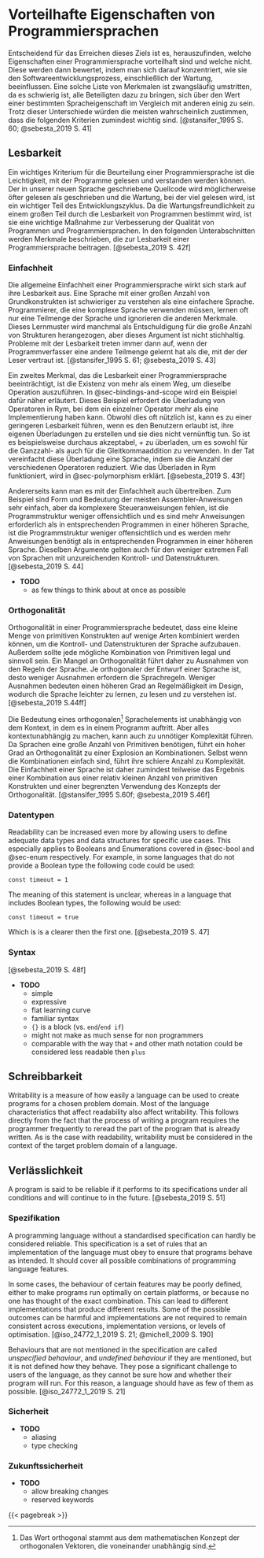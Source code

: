 <!-- # Advantageous Characteristics of Programming Languages -->
# Vorteilhafte Eigenschaften von Programmiersprachen

<!-- # Positive/Advantageous/Desirable Characteristics/Properties of Programming Languages
# Desirable Characteristics of Programming Languages
# Influences on Language Design
# Eveluation Criteria -->

<!--
Crucial to achieving this goal is to find out which characteristics of a programming language are advantageous and which ones are not.
They will then be evaluated, by focusing on how they impact the software development process, including maintenance.
Such a list of characteristics is necessarily controversial,
as it is difficult to get everyone to agree on the value of some given language property relative to others.
In spite of these differences, most would probably agree that the following criteria are at least important.
-->
Entscheidend für das Erreichen dieses Ziels ist es, herauszufinden, welche Eigenschaften einer Programmiersprache vorteilhaft sind und welche nicht.
Diese werden dann bewertet, indem man sich darauf konzentriert, wie sie den Softwareentwicklungsprozess, einschließlich der Wartung, beeinflussen.
Eine solche Liste von Merkmalen ist zwangsläufig umstritten,
da es schwierig ist, alle Beteiligten dazu zu bringen, sich über den Wert einer bestimmten Spracheigenschaft im Vergleich mit anderen einig zu sein.
Trotz dieser Unterschiede würden die meisten wahrscheinlich zustimmen, dass die folgenden Kriterien zumindest wichtig sind.
[@stansifer_1995 S. 60; @sebesta_2019 S. 41]

<!-- ## Readability -->
## Lesbarkeit

<!--
One key criteria for judging a programming language is the ease with which programs can be read and understood.
Source code written in our new language will possibly be read more often then written
and maintenance, where a lot of reading happens, is as a major part of the developement cycle.
Because ease of maintenance is determined in large part by the
readability of programs, readability is an important measure to improve the
quality of programs and programming languages.
-- Readability should be considered in the context of the problem domain. --
__TODO CONTEXT OF RYM__
The following subsections describe characteristics that contribute to the
readability of a programming language.
-->
Ein wichtiges Kriterium für die Beurteilung einer Programmiersprache ist die Leichtigkeit, mit der Programme gelesen und verstanden werden können.
Der in unserer neuen Sprache geschriebene Quellcode wird möglicherweise öfter gelesen als geschrieben
und die Wartung, bei der viel gelesen wird, ist ein wichtiger Teil des Entwicklungszyklus.
Da die Wartungsfreundlichkeit zu einem großen Teil durch die Lesbarkeit von Programmen bestimmt wird, ist sie eine wichtige Maßnahme zur Verbesserung der Qualität von Programmen und Programmiersprachen.
In den folgenden Unterabschnitten werden Merkmale beschrieben, die zur Lesbarkeit einer Programmiersprache beitragen.
[@sebesta_2019 S. 42f]

<!-- ### Simplicity -->
### Einfachheit

<!--
The overall simplicity of a programming language strongly affects its readability.
A language with a large number of basic constructs is more difficult to understand than a simpler one.
Programmers who must use a complex language often learn just a subset of the language and ignore its other features.
This learning pattern is sometimes used to excuse the large number of language constructs, but that argument is not valid.
Readability problems occur whenever the program’s author has learned a different subset from that subset with which the reader is familiar.
-->
Die allgemeine Einfachheit einer Programmiersprache wirkt sich stark auf ihre Lesbarkeit aus.
Eine Sprache mit einer großen Anzahl von Grundkonstrukten ist schwieriger zu verstehen als eine einfachere Sprache.
Programmierer, die eine komplexe Sprache verwenden müssen, lernen oft nur eine Teilmenge der Sprache und ignorieren die anderen Merkmale.
Dieses Lernmuster wird manchmal als Entschuldigung für die große Anzahl von Strukturen herangezogen, aber dieses Argument ist nicht stichhaltig.
Probleme mit der Lesbarkeit treten immer dann auf, wenn der Programmverfasser eine andere Teilmenge gelernt hat als die, mit der der Leser vertraut ist.
[@stansifer_1995 S. 61; @sebesta_2019 S. 43]

<!--
A second complicating characteristic of a programming language is, having more than one way to accomplish the same operation.
@sec-bindings-and-scope will discuss one example of this in more detail.
That example will require operator overloading in Rym,
in which a single operator can have more than one meaning.
Although this is often useful, it can lead to reduced readability if users are allowed to create their own overloading and do not do it sensibly.
For example, it is clearly acceptable to overload + to use it for both integer and floating-point addition.
In fact, this overloading simplifies a language by reducing the number of operators. How the overloading in Rym works is explained in @sec-polymorphism.
-->
Ein zweites Merkmal, das die Lesbarkeit einer Programmiersprache beeinträchtigt, ist die Existenz von mehr als einem Weg, um dieselbe Operation auszuführen.
In @sec-bindings-and-scope wird ein Beispiel dafür näher erläutert.
Dieses Beispiel erfordert die Überladung von Operatoren in Rym,
bei dem ein einzelner Operator mehr als eine Implementierung haben kann.
Obwohl dies oft nützlich ist, kann es zu einer geringeren Lesbarkeit führen, wenn es den Benutzern erlaubt ist, ihre eigenen Überladungen zu erstellen und sie dies nicht vernünftig tun.
So ist es beispielsweise durchaus akzeptabel, + zu überladen, um es sowohl für die Ganzzahl- als auch für die Gleitkommaaddition zu verwenden.
In der Tat vereinfacht diese Überladung eine Sprache, indem sie die Anzahl der verschiedenen Operatoren reduziert. Wie das Überladen in Rym funktioniert, wird in @sec-polymorphism erklärt.
[@sebesta_2019 S. 43f]

<!--
On the other hand simplicity can be carried too far as well.
For example, the form and meaning of most assembly language statements are very simple but because they lack more complex control statements,
the program structure is less obvious and more of them are required than in equivalent programs in a high-level language.
These same arguments apply to the less extreme case of languages with inadequate control and data-structuring constructs.
-->
Andererseits kann man es mit der Einfachheit auch übertreiben.
Zum Beispiel sind Form und Bedeutung der meisten Assembler-Anweisungen sehr einfach, aber da komplexere Steueranweisungen fehlen, ist die Programmstruktur weniger offensichtlich und es sind mehr Anweisungen erforderlich als in entsprechenden Programmen in einer höheren Sprache,
ist die Programmstruktur weniger offensichtlich und es werden mehr Anweisungen benötigt als in entsprechenden Programmen in einer höheren Sprache.
Dieselben Argumente gelten auch für den weniger extremen Fall von Sprachen mit unzureichenden Kontroll- und Datenstrukturen.
[@sebesta_2019 S. 44]

- __TODO__
  - as few things to think about at once as possible

<!-- ### Orthogonality -->
### Orthogonalität

<!--
Orthogonality in a programming language means that a small set of primitive constructs can be combined in a small number of ways to build the control and data structures of the language.
Furthermore, every possible combination of primitives should be legal and meaningful.
Therefore, a lack of orthogonality leads to exceptions to the rules of the language.
The more orthogonal the design of a language, the fewer exceptions the language rules require.
Fewer exceptions mean a higher degree of regularity in the design, which makes the language easier to learn, read, and understand.
-->
Orthogonalität in einer Programmiersprache bedeutet, dass eine kleine Menge von primitiven Konstrukten auf wenige Arten kombiniert werden können, um die Kontroll- und Datenstrukturen der Sprache aufzubauen.
Außerdem sollte jede mögliche Kombination von Primitiven legal und sinnvoll sein.
Ein Mangel an Orthogonalität führt daher zu Ausnahmen von den Regeln der Sprache.
Je orthogonaler der Entwurf einer Sprache ist, desto weniger Ausnahmen erfordern die Sprachregeln.
Weniger Ausnahmen bedeuten einen höheren Grad an Regelmäßigkeit im Design, wodurch die Sprache leichter zu lernen, zu lesen und zu verstehen ist.
[@sebesta_2019 S.44ff]

<!--
The meaning of an orthogonal^[The word orthogonal comes from the mathematical concept of orthogonal vectors, which are independent of eachother.]
language feature is independent of the context of its appearance in a program.
But making everything context independent can lead to unnecessary complexity as well.
Because languages require a large number of primitives, a high degree of orthogonality results in an explosion of combinations.
So, even if the combinations are simple, their sheer numbers lead to complexity.
Simplicity in a language, therefore, is at least in part the result of a combination of a relatively small number of primitive constructs and a limited use of the concept of orthogonality.
-->
Die Bedeutung eines orthogonalen^[Das Wort orthogonal stammt aus dem mathematischen Konzept der orthogonalen Vektoren, die voneinander unabhängig sind.]
Sprachelements ist unabhängig von dem Kontext, in dem es in einem Programm auftritt.
Aber alles kontextunabhängig zu machen, kann auch zu unnötiger Komplexität führen.
Da Sprachen eine große Anzahl von Primitiven benötigen, führt ein hoher Grad an Orthogonalität zu einer Explosion an Kombinationen.
Selbst wenn die Kombinationen einfach sind, führt ihre schiere Anzahl zu Komplexität.
Die Einfachheit einer Sprache ist daher zumindest teilweise das Ergebnis einer Kombination aus einer relativ kleinen Anzahl von primitiven Konstrukten und einer begrenzten Verwendung des Konzepts der Orthogonalität.
[@stansifer_1995 S.60f; @sebesta_2019 S.46f]

<!-- ### Data Types -->
### Datentypen

Readability can be increased even more by allowing users to define adequate data types and data structures for specific use cases.
This especially applies to Booleans and Enumerations covered in @sec-bool and @sec-enum respectively.
For example, in some languages that do not provide a Boolean type the following code could be used:

```rym
const timeout = 1
```

The meaning of this statement is unclear, whereas in a language that includes Boolean types, the following would be used:

```rym
const timeout = true
```
Which is is a clearer then the first one.
[@sebesta_2019 S. 47]

### Syntax

[@sebesta_2019 S. 48f]

- __TODO__
  - simple
  - expressive
  - flat learning curve
  - familiar syntax
  - `{}` is a block (vs. `end`/`end if`)
  - might not make as much sense for non programmers
  - comparable with the way that `+` and other math notation could be considered less readable then `plus`

<!-- ## Writability -->
## Schreibbarkeit

<!-- TODO -->
Writability is a measure of how easily a language can be used to create programs for a chosen problem domain.
Most of the language characteristics that affect readability also affect writability.
This follows directly from the fact that the process of writing a program requires the programmer frequently to reread the part of the program that is already written.
As is the case with readability, writability must be considered in the context of the target problem domain of a language.

<!-- ## Reliability -->
## Verlässlichkeit

A program is said to be reliable if it performs to its specifications under all
conditions and will continue to in the future.
[@sebesta_2019 S. 51]

<!-- ### Specification -->
### Spezifikation

A programming language without a standardised specification can hardly be considered reliable.
This specification is a set of rules that an implementation of the language must obey to ensure that programs behave as intended.
It should cover all possible combinations of programming language features.

In some cases, the behaviour of certain features may be poorly defined,
either to make programs run optimally on certain platforms, or because no one has thought of the exact combination.
This can lead to different implementations that produce different results.
Some of the possible outcomes can be harmful and implementations are not required to remain consistent across executions,
implementation versions, or levels of optimisation.
[@iso_24772_1_2019 S. 21; @michell_2009 S. 190]

Behaviours that are not mentioned in the specification are called _unspecified behaviour_,
and _undefined behaviour_ if they are mentioned, but it is not defined how they behave.
They pose a significant challenge to users of the language, as they cannot be sure how and whether their program will run.
For this reason, a language should have as few of them as possible.
[@iso_24772_1_2019 S. 21]

<!-- ### Open Source -->

<!--
Open source programming languages are those whose source code is freely available for anyone to use, modify, and distribute. This can be a significant advantage for software development, as it allows for a wider range of people to contribute to the language, which can lead to more innovation and faster development. Additionally, open source languages allow for more transparency, which can improve trust in the language and the programs created with it.
Future Proof

A future-proof programming language is one that is designed to be able to evolve and adapt over time. This can be an important characteristic for a language to have, as it allows for the language to remain relevant and useful even as technology and programming practices change.

One way that a language can be future-proof is by allowing for breaking changes. Breaking changes refer to changes that alter the way the language works in such a way that existing programs may no longer work as intended. While these changes can be disruptive in the short term, they can also be necessary for the language to evolve and adapt to new technology and programming practices.

Another way that a language can be future-proof is by reserving keywords. Reserved keywords are words that are reserved for specific use in the language, and cannot be used as variable or function names. This can allow for the language to introduce new features and functionality without causing conflicts with existing programs.

Overall, having a language that is future-proof allows for the language to stay relevant and useful for a longer period of time, thus making it more reliable for the development process.
-->

<!-- ### Safety -->
### Sicherheit

<!-- Safety is also an important aspect of specification, as it helps to avoid undefined behavior and aliasing, which can lead to unexpected and unpredictable results. Type checking is another important aspect of specification, as it helps to ensure that the program is using the correct data types in the correct way, which can help to prevent errors and improve the overall reliability of the program. -->

- __TODO__
  - aliasing
  - type checking

<!-- ### Future Proof -->
### Zukunftssicherheit

- __TODO__
  - allow breaking changes
  - reserved keywords

<!-- Portability

Portability is another important characteristic of a programming language. A program that is portable can be easily adapted to different platforms and environments. This is especially important for programs that are intended to be used in multiple locations or by -->

<!--
Certain languages (e.g., Smalltalk and Python) are sometimes referred to as
“interpreted languages” because most of their semantic error checking must
be performed at run time. Certain other languages (e.g., Fortran and C)
are sometimes referred to as “compiled languages” because almost all of their
semantic error checking can be performed statically. This terminology isn’t
strictly correct: interpreters for C and Fortran can be built easily, and a com-
piler can generate code to perform even the most extensive dynamic semantic
checks. That said, language design has a profound effect on “compilability.”
@scott_2016
 -->

{{< pagebreak >}}
